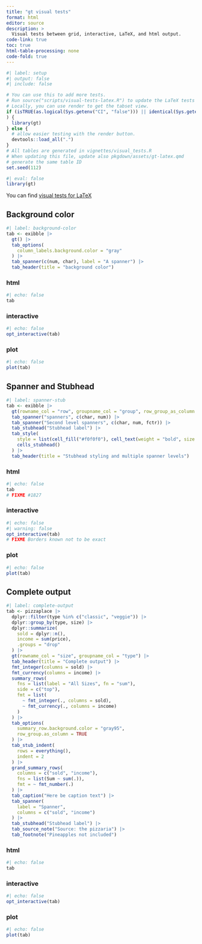 ```yaml
---
title: "gt visual tests"
format: html
editor: source
description: >
  Visual tests between grid, interactive, LaTeX, and html output.
code-link: true
toc: true
html-table-processing: none
code-fold: true
---
```



```r
#| label: setup
#| output: false
#| include: false

# You can use this to add more tests.
# Run source("scripts/visual-tests-latex.R") to update the LaTeX tests as needed.
# Locally, you can use render to get the tabset view.
if (isTRUE(as.logical(Sys.getenv("CI", "false"))) || identical(Sys.getenv("IN_PKGDOWN"), "true")
) {
  library(gt)
} else {
  # allow easier testing with the render button.
  devtools::load_all(".")
}
# All tables are generated in vignettes/visual_tests.R
# When updating this file, update also pkgdown/assets/gt-latex.qmd
# generate the same table ID
set.seed(112)
```

```r
#| eval: false
library(gt)
```

You can find [visual tests for LaTeX](https://gt.rstudio.com/gt-latex.pdf)

## Background color {#sec-background-color}

```r
#| label: background-color
tab <- exibble |>
  gt() |>
  tab_options(
    column_labels.background.color = "gray"
  ) |>
  tab_spanner(c(num, char), label = "A spanner") |>
  tab_header(title = "background color")
```

::: panel-tabset
### html

```r
#| echo: false
tab
```

### interactive

```r
#| echo: false
opt_interactive(tab)
```

### plot

```r
#| echo: false
plot(tab)
```
:::

## Spanner and Stubhead {#sec-spanners-stub}

```r
#| label: spanner-stub
tab <- exibble |>
  gt(rowname_col = "row", groupname_col = "group", row_group_as_column = TRUE) |>
  tab_spanner("spanners", c(char, num)) |>
  tab_spanner("Second level spanners", c(char, num, fctr)) |>
  tab_stubhead("Stubhead label") |>
  tab_style(
    style = list(cell_fill("#f0f0f0"), cell_text(weight = "bold", size = "small", color = "blue")),
    cells_stubhead()
  ) |> 
  tab_header(title = "Stubhead styling and multiple spanner levels")
```

::: panel-tabset
### html

```r
#| echo: false
tab
# FIXME #1827
```

### interactive

```r
#| echo: false
#| warning: false
opt_interactive(tab)
# FIXME Borders known not to be exact
```

### plot

```r
#| echo: false
plot(tab)
```
:::

## Complete output {#sec-complete-output}

```r
#| label: complete-output
tab <- pizzaplace |>
  dplyr::filter(type %in% c("classic", "veggie")) |>
  dplyr::group_by(type, size) |>
  dplyr::summarize(
    sold = dplyr::n(),
    income = sum(price),
    .groups = "drop"
  ) |>
  gt(rowname_col = "size", groupname_col = "type") |>
  tab_header(title = "Complete output") |>
  fmt_integer(columns = sold) |>
  fmt_currency(columns = income) |>
  summary_rows(
    fns = list(label = "All Sizes", fn = "sum"),
    side = c("top"),
    fmt = list(
      ~ fmt_integer(., columns = sold),
      ~ fmt_currency(., columns = income)
    )
  ) |>
  tab_options(
    summary_row.background.color = "gray95",
    row_group.as_column = TRUE
  ) |>
  tab_stub_indent(
    rows = everything(),
    indent = 2
  ) |>
  grand_summary_rows(
    columns = c("sold", "income"),
    fns = list(Sum ~ sum(.)),
    fmt = ~ fmt_number(.)
  ) |>
  tab_caption("Here be caption text") |>
  tab_spanner(
    label = "Spanner",
    columns = c("sold", "income")
  ) |>
  tab_stubhead("Stubhead label") |>
  tab_source_note("Source: the pizzaria") |>
  tab_footnote("Pineapples not included")
```

::: panel-tabset
### html

```r
#| echo: false
tab
```

### interactive

```r
#| echo: false
opt_interactive(tab)
```

### plot

```r
#| echo: false
plot(tab)
```
:::
